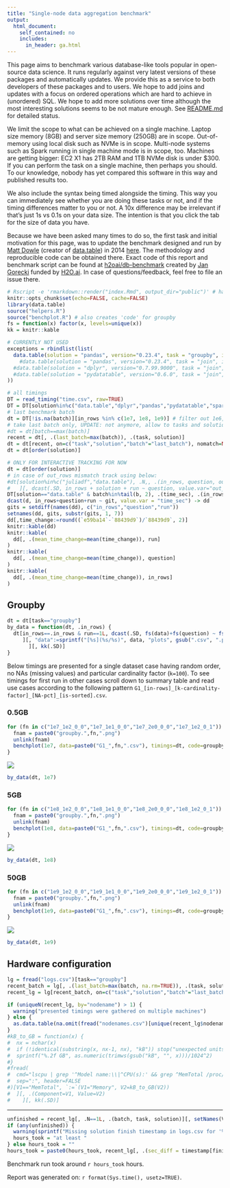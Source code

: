 ```yaml
---
title: "Single-node data aggregation benchmark"
output:
  html_document:
    self_contained: no
    includes:
      in_header: ga.html
---
```


This page aims to benchmark various database-like tools popular in open-source data science. It runs regularly against very latest versions of these packages and automatically updates. We provide this as a service to both developers of these packages and to users. We hope to add joins and updates with a focus on ordered operations which are hard to achieve in (unordered) SQL. We hope to add more solutions over time although the most interesting solutions seems to be not mature enough. See [README.md](https://github.com/h2oai/db-benchmark/blob/master/README.md) for detailed status.

We limit the scope to what can be achieved on a single machine. Laptop size memory (8GB) and server size memory (250GB) are in scope. Out-of-memory using local disk such as NVMe is in scope. Multi-node systems such as Spark running in single machine mode is in scope, too. Machines are getting bigger: EC2 X1 has 2TB RAM and 1TB NVMe disk is under $300. If you can perform the task on a single machine, then perhaps you should. To our knowledge, nobody has yet compared this software in this way and published results too.

We also include the syntax being timed alongside the timing. This way you can immediately see whether you are doing these tasks or not, and if the timing differences matter to you or not. A 10x difference may be irrelevant if that's just 1s vs 0.1s on your data size. The intention is that you click the tab for the size of data you have.

Because we have been asked many times to do so, the first task and initial motivation for this page, was to update the benchmark designed and run by [Matt Dowle](https://twitter.com/MattDowle) (creator of [data.table](https://github.com/Rdatatable/data.table)) in 2014 [here](https://github.com/Rdatatable/data.table/wiki/Benchmarks-%3A-Grouping). The methodology and reproducible code can be obtained there. Exact code of this report and benchmark script can be found at [h2oai/db-benchmark](https://github.com/h2oai/db-benchmark) created by [Jan Gorecki](https://github.com/jangorecki) funded by [H2O.ai](https://www.h2o.ai). In case of questions/feedback, feel free to file an issue there.  

```r
# Rscript -e 'rmarkdown::render("index.Rmd", output_dir="public")' # has to be output_dir='public' as there is hardcode in benchplot for that path
knitr::opts_chunk$set(echo=FALSE, cache=FALSE)
library(data.table)
source("helpers.R")
source("benchplot.R") # also creates 'code' for groupby
fs = function(x) factor(x, levels=unique(x))
kk = knitr::kable
```

```r
# CURRENTLY NOT USED
exceptions = rbindlist(list(
  data.table(solution = "pandas", version="0.23.4", task = "groupby", in_rows = 1e9, data=c("G1_1e9_1e2.csv"), comment = "lack of memory to read csv")#,
    #data.table(solution = "pandas", version="0.23.4", task = "join", in_rows = 1e9, data=c("X1e9_2c.csv-Y1e9_2c.csv"), comment = "lack of memory"),
  #data.table(solution = "dplyr", version="0.7.99.9000", task = "join", in_rows = 1e9, data=c("X1e9_2c.csv-Y1e9_2c.csv"), comment = "Cannot allocate memory"),
  #data.table(solution = "pydatatable", version="0.6.0", task = "join", in_rows = c(1e7,1e8,1e9), data=c("X1e7_2c.csv-Y1e7_2c.csv","X1e8_2c.csv-Y1e8_2c.csv","X1e9_2c.csv-Y1e9_2c.csv"), comment = "not yet implemented")
))
```

```r
# all timings
DT = read_timing("time.csv", raw=TRUE)
DT = DT[solution%in%c("data.table","dplyr","pandas","pydatatable","spark","dask","juliadf")] # modin not yet support grouping
# last benchmark batch
dt = DT[!is.na(batch)][in_rows %in% c(1e7, 1e8, 1e9)] # filter out 1e6, and eventually others
# take last batch only, UPDATE: not anymore, allow to tasks and solutions run separately
#dt = dt[batch==max(batch)]
recent = dt[, .(last_batch=max(batch)), .(task, solution)]
dt = dt[recent, on=c("task","solution","batch"="last_batch"), nomatch=NULL]
dt = dt[order(solution)]
```

```r
# ONLY FOR INTERACTIVE TRACKING FOR NOW
dt = dt[order(solution)]
# in case of out_rows mismatch track using below:
#dt[solution%in%c("juliadf","data.table"), .N,, .(in_rows, question, out_rows, solution, run)
#   ][, dcast(.SD, in_rows + solution + run ~ question, value.var="out_rows")]
DT[solution=="data.table" & batch%in%tail(b, 2), .(time_sec), .(in_rows, question=factor(question, levels=unique(question)), run, git)] -> d
dcast(d, in_rows+question+run ~ git, value.var = "time_sec") -> dd
gits = setdiff(names(dd), c("in_rows","question","run"))
setnames(dd, gits, substr(gits, 1, 7))
dd[,time_change:=round((`e59ba14`-`88439d9`)/`88439d9`, 2)]
knitr::kable(dd)
knitr::kable(
  dd[, .(mean_time_change=mean(time_change)), run]
)
knitr::kable(
  dd[, .(mean_time_change=mean(time_change)), question]
)
knitr::kable(
  dd[, .(mean_time_change=mean(time_change)), in_rows]
)
```

## Groupby {.tabset .tabset-fade .tabset-pills}

```r
dt = dt[task=="groupby"]
by_data = function(dt, .in_rows) {
  dt[in_rows==.in_rows & run==1L, dcast(.SD, fs(data)+fs(question) ~ fs(solution), value.var="time_sec")
     ][, "data":=sprintf("[%s](%s/%s)", data, "plots", gsub(".csv", ".png", gsub("G1_", "groupby.", data, fixed=TRUE), fixed=TRUE))
       ][, kk(.SD)]
}
```

Below timings are presented for a single dataset case having random order, no NAs (missing values) and particular cardinality factor (`k=100`). To see timings for first run in other cases scroll down to summary table and read use cases according to the following pattern `G1_[in-rows]_[k-cardinality-factor]_[NA-pct]_[is-sorted].csv`.

### 0.5GB

```r
for (fn in c("1e7_1e2_0_0","1e7_1e1_0_0","1e7_2e0_0_0","1e7_1e2_0_1")) {
  fnam = paste0("groupby.",fn,".png")
  unlink(fnam)
  benchplot(1e7, data=paste0("G1_",fn,".csv"), timings=dt, code=groupby.code, colors=solution.colors, fnam=fnam, cutoff="data.table")
}
```
![](public/plots/groupby.1e7_1e2_0_0.png)
```r
by_data(dt, 1e7)
```

### 5GB

```r
for (fn in c("1e8_1e2_0_0","1e8_1e1_0_0","1e8_2e0_0_0","1e8_1e2_0_1")) {
  fnam = paste0("groupby.",fn,".png")
  unlink(fnam)
  benchplot(1e8, data=paste0("G1_",fn,".csv"), timings=dt, code=groupby.code, colors=solution.colors, fnam=fnam, cutoff="data.table")
}
```
![](public/plots/groupby.1e8_1e2_0_0.png)
```r
by_data(dt, 1e8)
```

### 50GB {.active}

```r
for (fn in c("1e9_1e2_0_0","1e9_1e1_0_0","1e9_2e0_0_0","1e9_1e2_0_1")) {
  fnam = paste0("groupby.",fn,".png")
  unlink(fnam)
  benchplot(1e9, data=paste0("G1_",fn,".csv"), timings=dt, code=groupby.code, colors=solution.colors, fnam=fnam, cutoff="data.table")
}
```
![](public/plots/groupby.1e9_1e2_0_0.png)
```r
by_data(dt, 1e9)
```

## Hardware configuration

```r
lg = fread("logs.csv")[task=="groupby"]
recent_batch = lg[, .(last_batch=max(batch, na.rm=TRUE)), .(task, solution)]
recent_lg = lg[recent_batch, on=c("task","solution","batch"="last_batch"), nomatch=NULL]
```

```r
if (uniqueN(recent_lg, by="nodename") > 1) {
  warning("presented timings were gathered on multiple machines")
} else {
  as.data.table(na.omit(fread("nodenames.csv")[unique(recent_lg$nodename), on="nodename", t(.SD)]), keep.rownames=TRUE)[rn!="nodename", .(Component=rn, Value=V1)][, kk(.SD)]
}
#kB_to_GB = function(x) {
#  nx = nchar(x)
#  if (!identical(substring(x, nx-1, nx), "kB")) stop("unexpected units of memory returned from 'grep ^MemTotal /proc/meminfo', expects 'kB'")
#  sprintf("%.2f GB", as.numeric(trimws(gsub("kB", "", x)))/1024^2)
#}
#fread(
#  cmd="lscpu | grep '^Model name:\\|^CPU(s):' && grep ^MemTotal /proc/meminfo",
#  sep=":", header=FALSE
#)[V1=="MemTotal", `:=`(V1="Memory", V2=kB_to_GB(V2))
#  ][, .(Component=V1, Value=V2)
#    ][, kk(.SD)]
```

------

```r
unfinished = recent_lg[, .N==1L, .(batch, task, solution)][, setNames(V1, solution)]
if (any(unfinished)) {
  warning(sprintf("Missing solution finish timestamp in logs.csv for '%s' (still running or killed): %s", "groupby", paste(names(unfinished)[unfinished], collapse=", ")))
  hours_took = "at least "
} else hours_took = ""
hours_took = paste0(hours_took, recent_lg[, .(sec_diff = timestamp[finished==1L] - timestamp[finished==0L]), .(task, solution)][, round(sum(sec_diff)/60/60, 1)])
```

Benchmark run took around `r hours_took` hours.  

Report was generated on: `r format(Sys.time(), usetz=TRUE)`.
